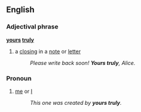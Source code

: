 ==English==
===Adjectival phrase===
'''[[yours]] [[truly]]'''
# a [[closing]] in a [[note]] or [[letter]]
#:''Please write back soon!  '''Yours truly''', Alice.''

===Pronoun===
#{{idiom}} [[me]] or [[I]]
#:''This one was created by '''yours truly'''.''